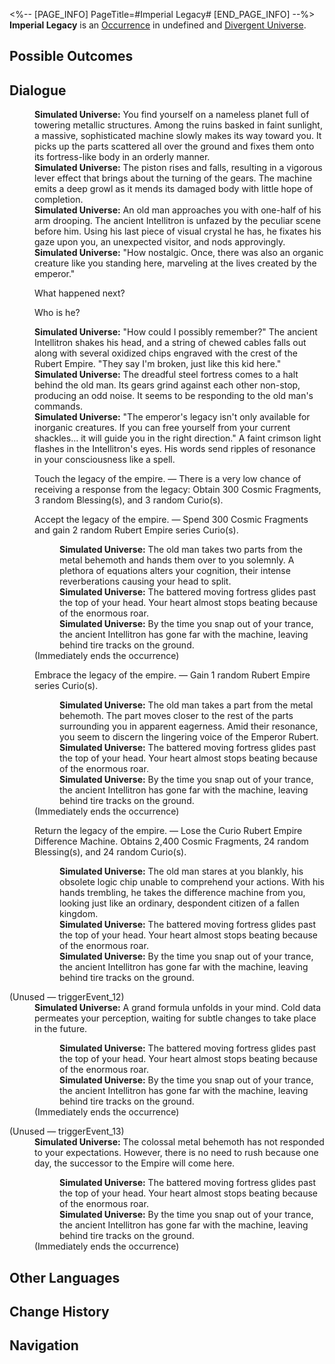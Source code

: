 <%-- [PAGE_INFO]
PageTitle=#Imperial Legacy#
[END_PAGE_INFO] --%>
{{Stub}}
{{Simulated Universe Event Infobox
|id            = 21501
|title         = 
|image         = Occurrence Machine Empire.png
|domains_su    = 
|domains_swarm = 
|domains_gng   = 
|domains_du    = Unknown
|domains_und   = 
|requirements  = 
|prev          = 
|next          = 
|characters    = 
|factions      = 
|order         = 
|order_du      = 097
}}
'''Imperial Legacy''' is an [[Divergent Universe/Occurrence|Occurrence]] in undefined and [[Divergent Universe]].

==Possible Outcomes==
{{Possible Outcomes
|choice_1 = Touch the legacy of the empire.
|result_1 = There is a very low chance of receiving a response from the legacy: Obtain 300 Cosmic Fragments, 3 random Blessing(s), and 3 random Curio(s).

|choice_2 = Accept the legacy of the empire.
|result_2 = Spend 300 Cosmic Fragments and gain 2 random Rubert Empire series Curio(s).

|choice_3 = Embrace the legacy of the empire.
|result_3 = Gain 1 random Rubert Empire series Curio(s).

|choice_4 = Return the legacy of the empire.
|result_4 = Lose the Curio Rubert Empire Difference Machine. Obtains 2,400 Cosmic Fragments, 24 random Blessing(s), and 24 random Curio(s).

}}
<!--
==Gameplay Notes==
* 
-->
==Dialogue==
{{Dialogue Start}}
:'''Simulated Universe:''' You find yourself on a nameless planet full of towering metallic structures. Among the ruins basked in faint sunlight, a massive, sophisticated machine slowly makes its way toward you. It picks up the parts scattered all over the ground and fixes them onto its fortress-like body in an orderly manner.
:'''Simulated Universe:''' The piston rises and falls, resulting in a vigorous lever effect that brings about the turning of the gears. The machine emits a deep growl as it mends its damaged body with little hope of completion.
:'''Simulated Universe:''' An old man approaches you with one-half of his arm drooping. The ancient Intellitron is unfazed by the peculiar scene before him. Using his last piece of visual crystal he has, he fixates his gaze upon you, an unexpected visitor, and nods approvingly.
:'''Simulated Universe:''' "How nostalgic. Once, there was also an organic creature like you standing here, marveling at the lives created by the emperor."
:{{DIcon|Arrow}} What happened next?
:{{DIcon|Arrow}} Who is he?
:'''Simulated Universe:''' "How could I possibly remember?" The ancient Intellitron shakes his head, and a string of chewed cables falls out along with several oxidized chips engraved with the crest of the Rubert Empire. "They say I'm broken, just like this kid here."
:'''Simulated Universe:''' The dreadful steel fortress comes to a halt behind the old man. Its gears grind against each other non-stop, producing an odd noise. It seems to be responding to the old man's commands.
:'''Simulated Universe:''' "The emperor's legacy isn't only available for inorganic creatures. If you can free yourself from your current shackles... it will guide you in the right direction." A faint crimson light flashes in the Intellitron's eyes. His words send ripples of resonance in your consciousness like a spell.
:{{DIcon|Star}} Touch the legacy of the empire. &mdash; There is a very low chance of receiving a response from the legacy: Obtain 300 Cosmic Fragments, 3 random Blessing(s), and 3 random Curio(s).
:{{DIcon|Star}} Accept the legacy of the empire. &mdash; Spend 300 Cosmic Fragments and gain 2 random Rubert Empire series Curio(s).
::'''Simulated Universe:''' The old man takes two parts from the metal behemoth and hands them over to you solemnly. A plethora of equations alters your cognition, their intense reverberations causing your head to split.
::'''Simulated Universe:''' The battered moving fortress glides past the top of your head. Your heart almost stops beating because of the enormous roar.
::'''Simulated Universe:''' By the time you snap out of your trance, the ancient Intellitron has gone far with the machine, leaving behind tire tracks on the ground.
:;(Immediately ends the occurrence)
:{{DIcon|Star}} Embrace the legacy of the empire. &mdash; Gain 1 random Rubert Empire series Curio(s).
::'''Simulated Universe:''' The old man takes a part from the metal behemoth. The part moves closer to the rest of the parts surrounding you in apparent eagerness. Amid their resonance, you seem to discern the lingering voice of the Emperor Rubert.
::'''Simulated Universe:''' The battered moving fortress glides past the top of your head. Your heart almost stops beating because of the enormous roar.
::'''Simulated Universe:''' By the time you snap out of your trance, the ancient Intellitron has gone far with the machine, leaving behind tire tracks on the ground.
:;(Immediately ends the occurrence)
:{{DIcon|Star}} Return the legacy of the empire. &mdash; Lose the Curio Rubert Empire Difference Machine. Obtains 2,400 Cosmic Fragments, 24 random Blessing(s), and 24 random Curio(s).
::'''Simulated Universe:''' The old man stares at you blankly, his obsolete logic chip unable to comprehend your actions. With his hands trembling, he takes the difference machine from you, looking just like an ordinary, despondent citizen of a fallen kingdom.
::'''Simulated Universe:''' The battered moving fortress glides past the top of your head. Your heart almost stops beating because of the enormous roar.
::'''Simulated Universe:''' By the time you snap out of your trance, the ancient Intellitron has gone far with the machine, leaving behind tire tracks on the ground.


;(Unused &mdash; triggerEvent_12)
:'''Simulated Universe:''' A grand formula unfolds in your mind. Cold data permeates your perception, waiting for subtle changes to take place in the future.
::'''Simulated Universe:''' The battered moving fortress glides past the top of your head. Your heart almost stops beating because of the enormous roar.
::'''Simulated Universe:''' By the time you snap out of your trance, the ancient Intellitron has gone far with the machine, leaving behind tire tracks on the ground.
:;(Immediately ends the occurrence)

;(Unused &mdash; triggerEvent_13)
:'''Simulated Universe:''' The colossal metal behemoth has not responded to your expectations. However, there is no need to rush because one day, the successor to the Empire will come here.
::'''Simulated Universe:''' The battered moving fortress glides past the top of your head. Your heart almost stops beating because of the enormous roar.
::'''Simulated Universe:''' By the time you snap out of your trance, the ancient Intellitron has gone far with the machine, leaving behind tire tracks on the ground.
:;(Immediately ends the occurrence)
{{Dialogue End}}

==Other Languages==
{{Other Languages
|en   = Imperial Legacy
|zhs  = 帝国遗产
|zht  = 帝國遺產
|ja   = {{Rubi|帝国|ていこく}}の{{Rubi|遺産|いさん}}
|ko   = 제국의 유산
|es   = Legado imperial
|fr   = Héritage impérial
|ru   = Наследие империи
|th   = มรดกของจักรวรรดิ
|vi   = Di Sản Đế Quốc
|de   = Vermächtnis des Imperiums
|id   = Warisan Kekaisaran
|pt   = Legado Imperial
}}

==Change History==
{{Change History|2.3}}

==Navigation==
{{Occurrence Navbox}}